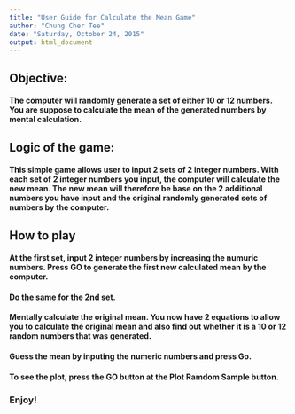 ```yaml
---
title: "User Guide for Calculate the Mean Game"
author: "Chung Cher Tee"
date: "Saturday, October 24, 2015"
output: html_document
---
```


## Objective:
#### The computer will randomly generate a set of either 10 or 12 numbers. You are suppose to calculate the mean of the generated numbers by mental calculation. 

## Logic of the game:
#### This simple game allows user to input 2 sets of 2 integer numbers. With each set of 2 integer numbers you input, the computer will calculate the new mean. The new mean will therefore be base on the 2 additional numbers you have input and the original randomly generated sets of numbers by the computer.


## How to play
#### At the first set, input 2 integer numbers by increasing the numuric numbers. Press GO to generate the first new calculated mean by the computer. 
#### Do the same for the 2nd set.
#### Mentally calculate the original mean. You now have 2 equations to allow you to calculate the original mean and also find out whether it is a 10 or 12 random numbers that was generated.

#### Guess the mean by inputing the numeric numbers and press Go.
#### To see the plot, press the GO button at the Plot Ramdom Sample button.

### Enjoy!
